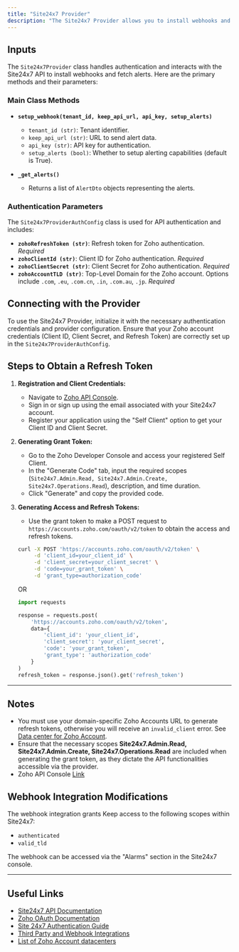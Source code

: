 ```yaml
---
title: "Site24x7 Provider"
description: "The Site24x7 Provider allows you to install webhooks and receive alerts in Site24x7. It manages authentication, setup of webhooks, and retrieval of alert logs from Site24x7."
---
```


## Inputs

The `Site24x7Provider` class handles authentication and interacts with the Site24x7 API to install webhooks and fetch alerts. Here are the primary methods and their parameters:

### Main Class Methods

- **`setup_webhook(tenant_id, keep_api_url, api_key, setup_alerts)`**
  - `tenant_id (str)`: Tenant identifier.
  - `keep_api_url (str)`: URL to send alert data.
  - `api_key (str)`: API key for authentication.
  - `setup_alerts (bool)`: Whether to setup alerting capabilities (default is True).

- **`_get_alerts()`**
  - Returns a list of `AlertDto` objects representing the alerts.

### Authentication Parameters

The `Site24x7ProviderAuthConfig` class is used for API authentication and includes:

- **`zohoRefreshToken (str)`**: Refresh token for Zoho authentication. *Required*
- **`zohoClientId (str)`**: Client ID for Zoho authentication. *Required*
- **`zohoClientSecret (str)`**: Client Secret for Zoho authentication. *Required*
- **`zohoAccountTLD (str)`**: Top-Level Domain for the Zoho account. Options include `.com`, `.eu`, `.com.cn`, `.in`, `.com.au`, `.jp`. *Required*

## Connecting with the Provider

To use the Site24x7 Provider, initialize it with the necessary authentication credentials and provider configuration. Ensure that your Zoho account credentials (Client ID, Client Secret, and Refresh Token) are correctly set up in the `Site24x7ProviderAuthConfig`.

## Steps to Obtain a Refresh Token

1. **Registration and Client Credentials:**
   - Navigate to [Zoho API Console](https://api-console.zoho.com/).
   - Sign in or sign up using the email associated with your Site24x7 account.
   - Register your application using the "Self Client" option to get your Client ID and Client Secret.

2. **Generating Grant Token:**
   - Go to the Zoho Developer Console and access your registered Self Client.
   - In the "Generate Code" tab, input the required scopes (`Site24x7.Admin.Read, Site24x7.Admin.Create, Site24x7.Operations.Read`), description, and time duration.
   - Click "Generate" and copy the provided code.

3. **Generating Access and Refresh Tokens:**
   - Use the grant token to make a POST request to `https://accounts.zoho.com/oauth/v2/token` to obtain the access and refresh tokens.

    ```bash
    curl -X POST 'https://accounts.zoho.com/oauth/v2/token' \
         -d 'client_id=your_client_id' \
         -d 'client_secret=your_client_secret' \
         -d 'code=your_grant_token' \
         -d 'grant_type=authorization_code'

   ```

    OR

    ```python
    import requests

    response = requests.post(
        'https://accounts.zoho.com/oauth/v2/token',
        data={
            'client_id': 'your_client_id',
            'client_secret': 'your_client_secret',
            'code': 'your_grant_token',
            'grant_type': 'authorization_code'
        }
    )
    refresh_token = response.json().get('refresh_token')
    ```

---
## Notes

- You must use your domain-specific Zoho Accounts URL to generate refresh tokens, otherwise you will receive an `invalid_client` error. See [Data center for Zoho Account](https://help.zoho.com/portal/en/kb/accounts/manage-your-zoho-account/articles/data-center-for-zoho-account).
- Ensure that the necessary scopes **Site24x7.Admin.Read, Site24x7.Admin.Create, Site24x7.Operations.Read** are included when generating the grant token, as they dictate the API functionalities accessible via the provider.
- Zoho API Console [Link](https://api-console.zoho.com)


## Webhook Integration Modifications

The webhook integration grants Keep access to the following scopes within Site24x7:
- `authenticated`
- `valid_tld`

The webhook can be accessed via the "Alarms" section in the Site24x7 console.

---

## Useful Links

- [Site24x7 API Documentation](https://www.site24x7.com/help/api/)
- [Zoho OAuth Documentation](https://www.zoho.com/accounts/protocol/oauth/web-apps.html)
- [Site 24x7 Authentication Guide](https://www.site24x7.com/help/api/#authentication)
- [Third Party and Webhook Integrations](https://www.site24x7.com/help/api/#third-party-integrations)
- [List of Zoho Account datacenters](https://help.zoho.com/portal/en/kb/accounts/manage-your-zoho-account/articles/data-center-for-zoho-account)
